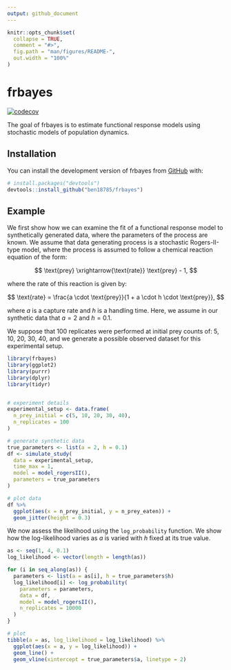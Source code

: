 ```yaml
---
output: github_document
---
```


<!-- README.md is generated from README.Rmd. Please edit that file -->

```r
knitr::opts_chunk$set(
  collapse = TRUE,
  comment = "#>",
  fig.path = "man/figures/README-",
  out.width = "100%"
)
```

# frbayes

<!-- badges: start -->

[![codecov](https://codecov.io/github/ben18785/frbayes/graph/badge.svg?token=JIY3RPEL0I)](https://codecov.io/github/ben18785/frbayes)

<!-- badges: end -->

The goal of frbayes is to estimate functional response models using stochastic models of population dynamics.

## Installation

You can install the development version of frbayes from [GitHub](https://github.com/) with:

``` r
# install.packages("devtools")
devtools::install_github("ben18785/frbayes")
```

## Example
We first show how we can examine the fit of a functional response model to synthetically generated data, where the parameters of the process are known. We assume that data generating process is a stochastic Rogers-II-type model, where the process is assumed to follow a chemical reaction equation of the form:

$$
\text{prey} \xrightarrow{\text{rate}} \text{prey} - 1,
$$

where the rate of this reaction is given by:

$$
\text{rate} = \frac{a \cdot \text{prey}}{1 + a \cdot h \cdot \text{prey}},
$$

where $a$ is a capture rate and $h$ is a handling time. Here, we assume in our
synthetic data that $a=2$ and $h=0.1$.

We suppose that 100 replicates were performed at initial prey counts of: 5,
10, 20, 30, 40, and we generate a possible observed dataset for this experimental
setup.
```r
library(frbayes)
library(ggplot2)
library(purrr)
library(dplyr)
library(tidyr)


# experiment details
experimental_setup <- data.frame(
  n_prey_initial = c(5, 10, 20, 30, 40),
  n_replicates = 100
)

# generate synthetic data
true_parameters <- list(a = 2, h = 0.1)
df <- simulate_study(
  data = experimental_setup,
  time_max = 1,
  model = model_rogersII(),
  parameters = true_parameters
)

# plot data
df %>%
  ggplot(aes(x = n_prey_initial, y = n_prey_eaten)) +
  geom_jitter(height = 0.3)
```

We now assess the likelihood using the `log_probability` function. We show how the log-likelihood
varies as $a$ is varied with $h$ fixed at its true value.
```r
as <- seq(1, 4, 0.1)
log_likelihood <- vector(length = length(as))

for (i in seq_along(as)) {
  parameters <- list(a = as[i], h = true_parameters$h)
  log_likelihood[i] <- log_probability(
    parameters = parameters,
    data = df,
    model = model_rogersII(),
    n_replicates = 10000
  )
}

# plot
tibble(a = as, log_likelihood = log_likelihood) %>%
  ggplot(aes(x = a, y = log_likelihood)) +
  geom_line() +
  geom_vline(xintercept = true_parameters$a, linetype = 2)
```
